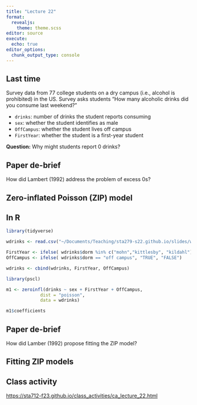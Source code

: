 ```yaml
---
title: "Lecture 22"
format: 
  revealjs:
    theme: theme.scss
editor: source
execute:
  echo: true
editor_options: 
  chunk_output_type: console
---
```


## Last time

Survey data from 77 college students on a dry campus (i.e., alcohol is prohibited) in the US. Survey asks students "How many alcoholic drinks did you consume last weekend?"

* `drinks`: number of drinks the student reports consuming
* `sex`: whether the student identifies as male
* `OffCampus`: whether the student lives off campus
* `FirstYear`: whether the student is a first-year student

**Question:** Why might students report 0 drinks?

## Paper de-brief

How did Lambert (1992) address the problem of excess 0s?

## Zero-inflated Poisson (ZIP) model

## In R

```r
library(tidyverse)

wdrinks <- read.csv("~/Documents/Teaching/sta279-s22.github.io/slides/weekendDrinks.csv")

FirstYear <- ifelse( wdrinks$dorm %in% c("mohn","kittlesby", "kildahl"), "TRUE", "FALSE")
OffCampus <- ifelse( wdrinks$dorm == "off campus", "TRUE", "FALSE")

wdrinks <- cbind(wdrinks, FirstYear, OffCampus)
```

```r
library(pscl)

m1 <- zeroinfl(drinks ~ sex + FirstYear + OffCampus, 
             dist = "poisson",
             data = wdrinks)

m1$coefficients
```

## Paper de-brief

How did Lamber (1992) propose fitting the ZIP model?

## Fitting ZIP models

## Class activity

[https://sta712-f23.github.io/class_activities/ca_lecture_22.html](https://sta712-f23.github.io/class_activities/ca_lecture_22.html)


